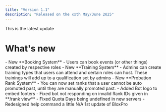 ```yaml
---
title: "Version 1.1"
description: "Released on the xxth May/June 2025"
---
```


<Check>
  This is the latest update
</Check>

# What's new

<AccordionGroup>
  <Accordion title="Added" description="Added Features" icon="plus">
    - New **Booking System**
      - Users can book events (or other things) created by respective roles
    - New **Training System**
      - Admins can create training types that users can attend and certain roles can host. These trainings will add up to a qualification set by admins
    - New **Probation Rank System**
      - You can now set ranks that a user cannot be auto promoted past, until they are manually promoted past.
    - Added Bot logo to embed footers
  </Accordion>
  <Accordion title="Fixed" description="Bug Fixes" icon="wrench">
    - Fixed bot not responding on invalid Rank IDs given in **/rank view**
    - Fixed Quota Days being undefined in new servers
  </Accordion>
  <Accordion title="Changed" description="Other Changes" icon="gear">
    - Redesigned help command a little
  </Accordion>
  <Accordion title="Removed" description="Removed Features" icon="trash">
    N/A
  </Accordion>
</AccordionGroup>

<Accordion title="Notes" description="Anything else" icon="sheet-plastic">
  1st update of BloxPro
</Accordion>